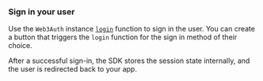 ### Sign in your user

Use the `Web3Auth` instance [`login`](embedded-wallets/sdk/react-native/usage#logging-in-a-user) function
to sign in the user. You can create a button that triggers the `login` function for the sign in
method of their choice.

After a successful sign-in, the SDK stores the session state internally, and the user is redirected
back to your app.